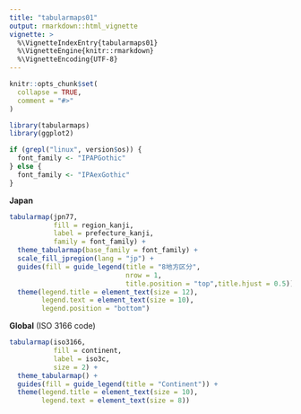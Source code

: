 ```yaml
---
title: "tabularmaps01"
output: rmarkdown::html_vignette
vignette: >
  %\VignetteIndexEntry{tabularmaps01}
  %\VignetteEngine{knitr::rmarkdown}
  %\VignetteEncoding{UTF-8}
---
```


```r
knitr::opts_chunk$set(
  collapse = TRUE,
  comment = "#>"
)
```

```r
library(tabularmaps)
library(ggplot2)
```

```r
if (grepl("linux", version$os)) {
  font_family <- "IPAPGothic"
} else {
  font_family <- "IPAexGothic"  
}
```

**Japan**


```r
tabularmap(jpn77, 
           fill = region_kanji, 
           label = prefecture_kanji, 
           family = font_family) +
  theme_tabularmap(base_family = font_family) +
  scale_fill_jpregion(lang = "jp") +
  guides(fill = guide_legend(title = "8地方区分", 
                             nrow = 1, 
                             title.position = "top",title.hjust = 0.5)) +
  theme(legend.title = element_text(size = 12),
        legend.text = element_text(size = 10),
        legend.position = "bottom")
```

**Global** (ISO 3166 code)

```r
tabularmap(iso3166, 
           fill = continent, 
           label = iso3c, 
           size = 2) +
  theme_tabularmap() +
  guides(fill = guide_legend(title = "Continent")) +
  theme(legend.title = element_text(size = 10),
        legend.text = element_text(size = 8))
```

